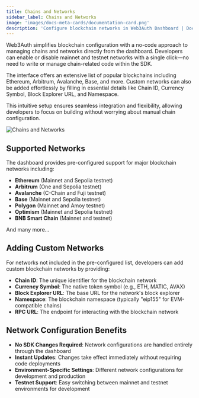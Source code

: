 ```yaml
---
title: Chains and Networks
sidebar_label: Chains and Networks
image: 'images/docs-meta-cards/documentation-card.png'
description: 'Configure blockchain networks in Web3Auth Dashboard | Documentation - Web3Auth'
---
```



Web3Auth simplifies blockchain configuration with a no-code approach to managing chains and networks directly from the dashboard. Developers can enable or disable mainnet and testnet networks with a single click—no need to write or manage chain-related code within the SDK.

The interface offers an extensive list of popular blockchains including Ethereum, Arbitrum, Avalanche, Base, and more. Custom networks can also be added effortlessly by filling in essential details like Chain ID, Currency Symbol, Block Explorer URL, and Namespace.

This intuitive setup ensures seamless integration and flexibility, allowing developers to focus on building without worrying about manual chain configuration.

<div style={{ flexBasis: '300px', flexGrow: '1', textAlign: 'center' }}>
  <img
    src={ChainsAndNetworks}
    style={{ alignSelf: 'center', maxWidth: '100%' }}
    alt="Chains and Networks"
  />
</div>

## Supported Networks

The dashboard provides pre-configured support for major blockchain networks including:

- **Ethereum** (Mainnet and Sepolia testnet)
- **Arbitrum** (One and Sepolia testnet)
- **Avalanche** (C-Chain and Fuji testnet)
- **Base** (Mainnet and Sepolia testnet)
- **Polygon** (Mainnet and Amoy testnet)
- **Optimism** (Mainnet and Sepolia testnet)
- **BNB Smart Chain** (Mainnet and testnet)

And many more...

## Adding Custom Networks

For networks not included in the pre-configured list, developers can add custom blockchain networks by providing:

- **Chain ID**: The unique identifier for the blockchain network
- **Currency Symbol**: The native token symbol (e.g., ETH, MATIC, AVAX)
- **Block Explorer URL**: The base URL for the network's block explorer
- **Namespace**: The blockchain namespace (typically "eip155" for EVM-compatible chains)
- **RPC URL**: The endpoint for interacting with the blockchain network

## Network Configuration Benefits

- **No SDK Changes Required**: Network configurations are handled entirely through the dashboard
- **Instant Updates**: Changes take effect immediately without requiring code deployments
- **Environment-Specific Settings**: Different network configurations for development and production
- **Testnet Support**: Easy switching between mainnet and testnet environments for development
